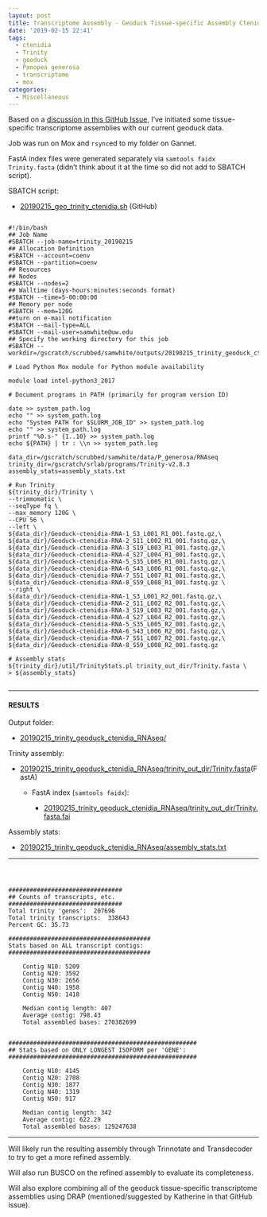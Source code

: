 ```yaml
---
layout: post
title: Transcriptome Assembly - Geoduck Tissue-specific Assembly Ctenidia
date: '2019-02-15 22:41'
tags:
  - ctenidia
  - Trinity
  - geoduck
  - Panopea generosa
  - transcriptome
  - mox
categories:
  - Miscellaneous
---
```

Based on a [discussion in this GitHub Issue](https://github.com/RobertsLab/resources/issues/576), I've initiated some tissue-specific transcriptome assemblies with our current geoduck data.

Job was run on Mox and ```rsync```ed to my folder on Gannet.

FastA index files were generated separately via ```samtools faidx Trinity.fasta``` (didn't think about it at the time so did not add to SBATCH script).


SBATCH script:

- [20190215_geo_trinity_ctenidia.sh](https://raw.githubusercontent.com/RobertsLab/sams-notebook/master/sbatch_scripts/20190215_geo_trinity_ctenidia.sh) (GitHub)

<pre><code>
#!/bin/bash
## Job Name
#SBATCH --job-name=trinity_20190215
## Allocation Definition
#SBATCH --account=coenv
#SBATCH --partition=coenv
## Resources
## Nodes
#SBATCH --nodes=2
## Walltime (days-hours:minutes:seconds format)
#SBATCH --time=5-00:00:00
## Memory per node
#SBATCH --mem=120G
##turn on e-mail notification
#SBATCH --mail-type=ALL
#SBATCH --mail-user=samwhite@uw.edu
## Specify the working directory for this job
#SBATCH --workdir=/gscratch/scrubbed/samwhite/outputs/20190215_trinity_geoduck_ctenidia_RNAseq

# Load Python Mox module for Python module availability

module load intel-python3_2017

# Document programs in PATH (primarily for program version ID)

date >> system_path.log
echo "" >> system_path.log
echo "System PATH for $SLURM_JOB_ID" >> system_path.log
echo "" >> system_path.log
printf "%0.s-" {1..10} >> system_path.log
echo ${PATH} | tr : \\n >> system_path.log

data_dir=/gscratch/scrubbed/samwhite/data/P_generosa/RNAseq
trinity_dir=/gscratch/srlab/programs/Trinity-v2.8.3
assembly_stats=assembly_stats.txt

# Run Trinity
${trinity_dir}/Trinity \
--trimmomatic \
--seqType fq \
--max_memory 120G \
--CPU 56 \
--left \
${data_dir}/Geoduck-ctenidia-RNA-1_S3_L001_R1_001.fastq.gz,\
${data_dir}/Geoduck-ctenidia-RNA-2_S11_L002_R1_001.fastq.gz,\
${data_dir}/Geoduck-ctenidia-RNA-3_S19_L003_R1_001.fastq.gz,\
${data_dir}/Geoduck-ctenidia-RNA-4_S27_L004_R1_001.fastq.gz,\
${data_dir}/Geoduck-ctenidia-RNA-5_S35_L005_R1_001.fastq.gz,\
${data_dir}/Geoduck-ctenidia-RNA-6_S43_L006_R1_001.fastq.gz,\
${data_dir}/Geoduck-ctenidia-RNA-7_S51_L007_R1_001.fastq.gz,\
${data_dir}/Geoduck-ctenidia-RNA-8_S59_L008_R1_001.fastq.gz \
--right \
${data_dir}/Geoduck-ctenidia-RNA-1_S3_L001_R2_001.fastq.gz,\
${data_dir}/Geoduck-ctenidia-RNA-2_S11_L002_R2_001.fastq.gz,\
${data_dir}/Geoduck-ctenidia-RNA-3_S19_L003_R2_001.fastq.gz,\
${data_dir}/Geoduck-ctenidia-RNA-4_S27_L004_R2_001.fastq.gz,\
${data_dir}/Geoduck-ctenidia-RNA-5_S35_L005_R2_001.fastq.gz,\
${data_dir}/Geoduck-ctenidia-RNA-6_S43_L006_R2_001.fastq.gz,\
${data_dir}/Geoduck-ctenidia-RNA-7_S51_L007_R2_001.fastq.gz,\
${data_dir}/Geoduck-ctenidia-RNA-8_S59_L008_R2_001.fastq.gz

# Assembly stats
${trinity_dir}/util/TrinityStats.pl trinity_out_dir/Trinity.fasta \
> ${assembly_stats}

</code></pre>

---

#### RESULTS

Output folder:

- [20190215_trinity_geoduck_ctenidia_RNAseq/](http://gannet.fish.washington.edu/Atumefaciens/20190215_trinity_geoduck_ctenidia_RNAseq/)

Trinity assembly:

- [20190215_trinity_geoduck_ctenidia_RNAseq/trinity_out_dir/Trinity.fasta](http://gannet.fish.washington.edu/Atumefaciens/20190215_trinity_geoduck_ctenidia_RNAseq/trinity_out_dir/Trinity.fasta)(FastA)

  - FastA index (```samtools faidx```):

    - [20190215_trinity_geoduck_ctenidia_RNAseq/trinity_out_dir/Trinity.fasta.fai](http://gannet.fish.washington.edu/Atumefaciens/20190215_trinity_geoduck_ctenidia_RNAseq/trinity_out_dir/Trinity.fasta.fai)

Assembly stats:

- [20190215_trinity_geoduck_ctenidia_RNAseq/assembly_stats.txt](http://gannet.fish.washington.edu/Atumefaciens/20190215_trinity_geoduck_ctenidia_RNAseq/assembly_stats.txt)

---

<pre><code>


################################
## Counts of transcripts, etc.
################################
Total trinity 'genes':	207696
Total trinity transcripts:	338643
Percent GC: 35.73

########################################
Stats based on ALL transcript contigs:
########################################

	Contig N10: 5209
	Contig N20: 3592
	Contig N30: 2656
	Contig N40: 1958
	Contig N50: 1418

	Median contig length: 407
	Average contig: 798.43
	Total assembled bases: 270382699


#####################################################
## Stats based on ONLY LONGEST ISOFORM per 'GENE':
#####################################################

	Contig N10: 4145
	Contig N20: 2708
	Contig N30: 1877
	Contig N40: 1319
	Contig N50: 917

	Median contig length: 342
	Average contig: 622.29
	Total assembled bases: 129247638
</code></pre>


---

Will likely run the resulting assembly through Trinnotate and Transdecoder to try to get a more refined assembly.

Will also run BUSCO on the refined assembly to evaluate its completeness.

Will also explore combining all of the geoduck tissue-specific transcriptome assemblies using DRAP (mentioned/suggested by Katherine in that GitHub issue).
